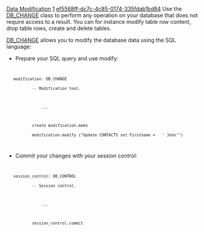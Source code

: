 [[Property:title|Data Modification]]
[[Property:weight|1]]
[[Property:uuid|ef5568ff-dc7c-4c85-0174-335fdab1bd84]]
Use the [[ref:libraries/store/reference/db_change_flatshort|DB_CHANGE]]  class to perform any operation on your database that does not require access to a result. You can for instance modify table row content, drop table rows, create and delete tables.

{{note|Take a look at the [[Data Object Coupling|Data Storing]]  capability if you want to '''insert''' table rows. }}

[[ref:libraries/store/reference/db_change_flatshort|DB_CHANGE]]  allows you to modify the database data using the SQL language:
* Prepare your SQL query and use modify:
<code>
    modification: DB_CHANGE
            -- Modification tool.

                ...

            create modification.make
            modification.modify ("Update CONTACTS set Firstname =   ' John'")
</code>

* Commit your changes with your session control:
<code>
    session_control: DB_CONTROL
            -- Session control.

                ...

            session_control.commit
</code>

{{tip|It is always better to check the database status for errors before committing changes. }}


{{seealso|<br/>
[[Data Object Coupling|Data storing]]  <br/>
[[Stored Procedures|Stored procedures]]  <br/>
[[EiffelStore Implementation Layer|Implementation]]  <br/>
}}



